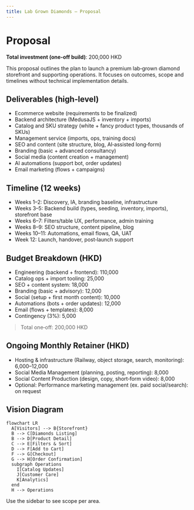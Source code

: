 ```yaml
---
title: Lab Grown Diamonds – Proposal
---
```


# Proposal

**Total investment (one‑off build)**: 200,000 HKD

This proposal outlines the plan to launch a premium lab‑grown diamond storefront and supporting operations. It focuses on outcomes, scope and timelines without technical implementation details.

## Deliverables (high‑level)

- Ecommerce website (requirements to be finalized)
- Backend architecture (MedusaJS + inventory + imports)
- Catalog and SKU strategy (white + fancy product types, thousands of SKUs)
- Management service (imports, ops, training docs)
- SEO and content (site structure, blog, AI‑assisted long‑form)
- Branding (basic + advanced consultancy)
- Social media (content creation + management)
- AI automations (support bot, order updates)
- Email marketing (flows + campaigns)

## Timeline (12 weeks)

- Weeks 1–2: Discovery, IA, branding baseline, infrastructure
- Weeks 3–5: Backend build (types, seeding, inventory, imports), storefront base
- Weeks 6–7: Filters/table UX, performance, admin training
- Weeks 8–9: SEO structure, content pipeline, blog
- Weeks 10–11: Automations, email flows, QA, UAT
- Week 12: Launch, handover, post‑launch support

## Budget Breakdown (HKD)

- Engineering (backend + frontend): 110,000
- Catalog ops + import tooling: 25,000
- SEO + content system: 18,000
- Branding (basic + advisory): 12,000
- Social (setup + first month content): 10,000
- Automations (bots + order updates): 12,000
- Email (flows + templates): 8,000
- Contingency (3%): 5,000

> Total one‑off: 200,000 HKD

## Ongoing Monthly Retainer (HKD)

- Hosting & infrastructure (Railway, object storage, search, monitoring): 6,000–12,000
- Social Media Management (planning, posting, reporting): 8,000
- Social Content Production (design, copy, short‑form video): 8,000
- Optional: Performance marketing management (ex. paid social/search): on request

## Vision Diagram

```mermaid
flowchart LR
  A[Visitors] --> B{Storefront}
  B --> C[Diamonds Listing]
  B --> D[Product Detail]
  C --> E[Filters & Sort]
  D --> F[Add to Cart]
  F --> G[Checkout]
  G --> H[Order Confirmation]
  subgraph Operations
    I[Catalog Updates]
    J[Customer Care]
    K[Analytics]
  end
  H --> Operations
```

Use the sidebar to see scope per area.

